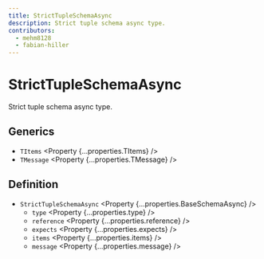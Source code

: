 ```yaml
---
title: StrictTupleSchemaAsync
description: Strict tuple schema async type.
contributors:
  - mehm8128
  - fabian-hiller
---
```



# StrictTupleSchemaAsync

Strict tuple schema async type.

## Generics

- `TItems` <Property {...properties.TItems} />
- `TMessage` <Property {...properties.TMessage} />

## Definition

- `StrictTupleSchemaAsync` <Property {...properties.BaseSchemaAsync} />
  - `type` <Property {...properties.type} />
  - `reference` <Property {...properties.reference} />
  - `expects` <Property {...properties.expects} />
  - `items` <Property {...properties.items} />
  - `message` <Property {...properties.message} />
